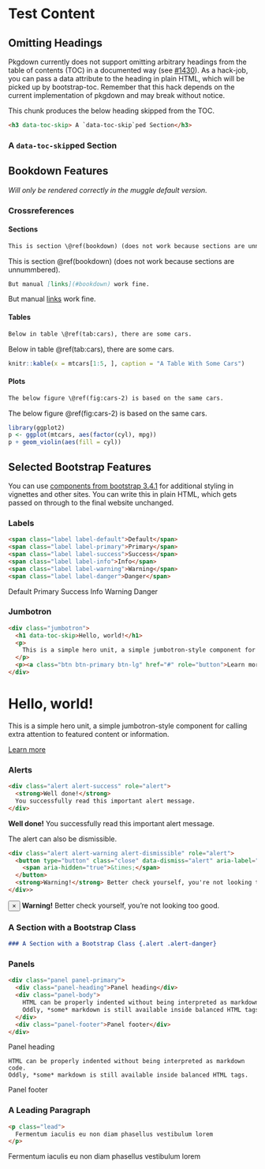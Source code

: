 # Test Content

## Omitting Headings

Pkgdown currently does not support omitting arbitrary headings from the table of contents (TOC) in a documented way (see [#1430](https://github.com/r-lib/pkgdown/issues/1430)).
As a hack-job, you can pass a data attribute to the heading in plain HTML, which will be picked up by bootstrap-toc.
Remember that this hack depends on the current implementation of pkgdown and may break without notice.

This chunk produces the below heading skipped from the TOC.

```html
<h3 data-toc-skip> A `data-toc-skip`ped Section</h3>
```

<h3 data-toc-skip> A `data-toc-skip`ped Section</h3>

## Bookdown Features {#bookdown}

*Will only be rendered correctly in the muggle default version.*

### Crossreferences

#### Sections

```md
This is section \@ref(bookdown) (does not work because sections are unnummbered).
```

This is section \@ref(bookdown) (does not work because sections are unnummbered).

```md
But manual [links](#bookdown) work fine.
```

But manual [links](#bookdown) work fine.

#### Tables

```md
Below in table \@ref(tab:cars), there are some cars.
```

Below in table \@ref(tab:cars), there are some cars.

```r
knitr::kable(x = mtcars[1:5, ], caption = "A Table With Some Cars")
```

#### Plots

```md
The below figure \@ref(fig:cars-2) is based on the same cars.
```

The below figure \@ref(fig:cars-2) is based on the same cars.

```r
library(ggplot2)
p <- ggplot(mtcars, aes(factor(cyl), mpg))
p + geom_violin(aes(fill = cyl))
```

## Selected Bootstrap Features

You can use [components from bootstrap 3.4.1](https://getbootstrap.com/docs/3.4/components/) for additional styling in vignettes and other sites.
You can write this in plain HTML, which gets passed on through to the final website unchanged.

### Labels

```html
<span class="label label-default">Default</span>
<span class="label label-primary">Primary</span>
<span class="label label-success">Success</span>
<span class="label label-info">Info</span>
<span class="label label-warning">Warning</span>
<span class="label label-danger">Danger</span>
```
<span class="label label-default">Default</span>
<span class="label label-primary">Primary</span>
<span class="label label-success">Success</span>
<span class="label label-info">Info</span>
<span class="label label-warning">Warning</span>
<span class="label label-danger">Danger</span>

### Jumbotron

```html
<div class="jumbotron">
  <h1 data-toc-skip>Hello, world!</h1>
  <p>
    This is a simple hero unit, a simple jumbotron-style component for calling extra attention to featured content or information.
  </p>
  <p><a class="btn btn-primary btn-lg" href="#" role="button">Learn more</a></p>
</div>
```

<div class="jumbotron">
  <h1 data-toc-skip>Hello, world!</h1>
  <p>
    This is a simple hero unit, a simple jumbotron-style component for calling extra attention to featured content or information.
  </p>
  <p><a class="btn btn-primary btn-lg" href="#" role="button">Learn more</a></p>
</div>

### Alerts

```html
<div class="alert alert-success" role="alert">
  <strong>Well done!</strong>
  You successfully read this important alert message.
</div>
```

<div class="alert alert-success" role="alert">
  <strong>Well done!</strong>
  You successfully read this important alert message.
</div>

The alert can also be dismissible.

```html
<div class="alert alert-warning alert-dismissible" role="alert">
  <button type="button" class="close" data-dismiss="alert" aria-label="Close">
    <span aria-hidden="true">&times;</span>
  </button>
  <strong>Warning!</strong> Better check yourself, you're not looking too good.
</div>>
```

<div class="alert alert-warning alert-dismissible" role="alert">
  <button type="button" class="close" data-dismiss="alert" aria-label="Close">
    <span aria-hidden="true">&times;</span>
  </button>
  <strong>Warning!</strong> Better check yourself, you're not looking too good.
</div>

### A Section with a Bootstrap Class {.alert .alert-danger}

```md
### A Section with a Bootstrap Class {.alert .alert-danger}
```

### Panels

```html
<div class="panel panel-primary">
  <div class="panel-heading">Panel heading</div>
  <div class="panel-body">
    HTML can be properly indented without being interpreted as markdown code.
    Oddly, *some* markdown is still available inside balanced HTML tags. 
  </div>
  <div class="panel-footer">Panel footer</div>
</div>
```

<div class="panel panel-primary">
  <div class="panel-heading">Panel heading</div>
  <div class="panel-body">
    HTML can be properly indented without being interpreted as markdown code.
    Oddly, *some* markdown is still available inside balanced HTML tags. 
  </div>
  <div class="panel-footer">Panel footer</div>
</div>

### A Leading Paragraph

```html
<p class="lead">
  Fermentum iaculis eu non diam phasellus vestibulum lorem
</p>
```

<p class="lead">
  Fermentum iaculis eu non diam phasellus vestibulum lorem
</p>

